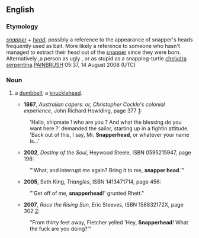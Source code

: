 ==English==
===Etymology===
''[[snapper]]'' + ''[[head]]'', possibly a reference to the appearance of snapper's heads frequently used as bait. More likely a reference to someone who hasn't managed to extract their head out of the [[snapper]] since they were born. Alternatively ,a person as ugly , or as stupid as a snapping-turtle [[chelydra serpentina]].[[User:PAINBRUSH|PAINBRUSH]] 05:37, 14 August 2008 (UTC)

===Noun===
{{en-noun}}

# {{slang}} a [[dumbbell]]; a [[knucklehead]].
#*'''1867''', ''Australian capers: or, Christopher Cockle's colonial experience'', John Richard Howlding, page 377 [http://books.google.com/books?id=CMsBAAAAQAAJ]:
#:'Hallo, shipmate ! who are you ? And what the blessing do you want here ?' demanded the sailor, starting up in a fightin attitude.  'Back out of this, I say, Mr. '''Snapperhead''', or whatever your name is...'
#*'''2002''', ''Destiny of the Soul'', Heywood Steele, ISBN 0595215947, page 198:
#:"'What, and interrupt me again?  Bring it to me, '''snapper head'''.'"
#*'''2005''', Seth King, ''Triangles'', ISBN 1413471714, page 456:
#:"'Get off of me, '''snapperhead'''!' grunted Rhett."
#*'''2007''', ''Race the Rising Sun'', Eric Steeves, ISBN 158832172X, page 302 [http://books.google.com/books?id=qGDX7wnPaZAC]:
#:"From thirty feet away, Fletcher yelled 'Hey, '''Snapperhead'''!  What the fuck are you doing?'"